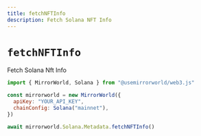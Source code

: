 ```yaml
---
title: fetchNFTInfo
description: Fetch Solana NFT Info
---
```


# `fetchNFTInfo`

Fetch Solana Nft Info

```js
import { MirrorWorld, Solana } from "@usemirrorworld/web3.js"

const mirrorworld = new MirrorWorld({
  apiKey: "YOUR_API_KEY",
  chainConfig: Solana("mainnet"),
})

await mirrorworld.Solana.Metadata.fetchNFTInfo()
```